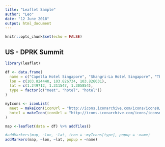```yaml
---
title: "Leaflet Sample"
author: "Leo"
date: "12 June 2018"
output: html_document
---
```


```r
knitr::opts_chunk$set(echo = FALSE)
```

## US - DPRK Summit
```r
library(leaflet)

df <- data.frame(
  name = c("Capella Hotel Singapore", "Shangri-La Hotel Singapore", "The St. Regis Singapore"),
  lon = c(103.824440, 103.826734, 103.826031),
  lat = c(1.249712, 1.311547, 1.305854),
  type = factor(c("meet", "hotel", "hotel"))
)

myIcons <- iconList(
  meet = makeIcon(iconUrl = "http://icons.iconarchive.com/icons/icons8/windows-8/32/Time-Meeting-icon.png", 32, 32),
  hotel = makeIcon(iconUrl = "http://icons.iconarchive.com/icons/iconsmind/outline/32/Hotel-icon.png", 32, 32)
)

map <-leaflet(data = df) %>% addTiles()

#addMarkers(map, ~lon, ~lat, icon = ~myIcons[type], popup = ~name)
addMarkers(map, ~lon, ~lat, popup = ~name)
```
